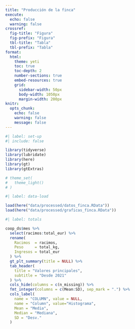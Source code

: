 ```yaml
---
title: "Producción de la finca"
execute: 
  echo: false
  warning: false
crossref: 
  fig-title: "Figura"
  fig-prefix: "Figura"
  tbl-title: "Tabla"
  tbl-prefix: "Tabla"
format: 
  html:
    theme: yeti
    toc: true
    toc-depth: 2
    number-sections: true
    embed-resources: true
    grid:
      sidebar-width: 50px
      body-width: 1050px
      margin-width: 200px
knitr: 
  opts_chunk:
    echo: false
    warning: false
    message: false
---
```


```r
#| label: set-up
#| include: false

library(tidyverse)
library(lubridate)
library(here)
library(gt)
library(gtExtras)

# theme_set(
#   theme_light()
# )

```

```r
#| label: data-load

load(here("data/processed/datos_finca.RData"))
load(here("data/processed/graficas_finca.RData"))

```

```r
#| label: totals

coop_ds$mes %>% 
  select(racimos:total_eur) %>% 
  rename(
    Racimos  = racimos,
    Peso     = total_kg,
    Ingresos = total_eur
  ) %>% 
  gt_plt_summary(title = NULL) %>% 
  tab_header(
    title = "Valores principales",
    subtitle = "Desde 2021"
  ) %>% 
  cols_hide(columns = c(n_missing)) %>%
  fmt_integer(columns = c(Mean:SD), sep_mark = ".") %>% 
  cols_label(
    name = "COLUMN", value = NULL,
    name = "Column", value="Histograma",
    Mean = "Media",
    Median = "Mediana",
    SD = "Desv."
  )



  

```
